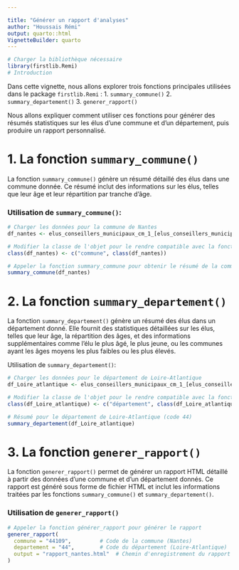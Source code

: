 ```yaml
---

title: "Générer un rapport d'analyses"
author: "Houssais Rémi"
output: quarto::html
VignetteBuilder: quarto
---
```


```r
# Charger la bibliothèque nécessaire
library(firstlib.Remi)
# Introduction
```
Dans cette vignette, nous allons explorer trois fonctions principales utilisées dans le package `firstlib.Remi` :
1. `summary_commune()`
2. `summary_departement()`
3. `generer_rapport()`

Nous allons expliquer comment utiliser ces fonctions pour générer des résumés statistiques sur les élus d'une commune et d'un département, puis produire un rapport personnalisé.

# 1. La fonction `summary_commune()`

La fonction `summary_commune()` génère un résumé détaillé des élus dans une commune donnée. Ce résumé inclut des informations sur les élus, telles que leur âge et leur répartition par tranche d'âge.

### Utilisation de `summary_commune()`:
```r
# Charger les données pour la commune de Nantes
df_nantes <- elus_conseillers_municipaux_cm_1_[elus_conseillers_municipaux_cm_1_$Libellé.de.la.commune == "Nantes", ]

# Modifier la classe de l'objet pour le rendre compatible avec la fonction summary_commune
class(df_nantes) <- c("commune", class(df_nantes))

# Appeler la fonction summary_commune pour obtenir le résumé de la commune
summary_commune(df_nantes)

```

# 2. La fonction `summary_departement()`

La fonction `summary_departement()` génère un résumé des élus dans un département donné. Elle fournit des statistiques détaillées sur les élus, telles que leur âge, la répartition des âges, et des informations supplémentaires comme l'élu le plus âgé, le plus jeune, ou les communes ayant les âges moyens les plus faibles ou les plus élevés.

Utilisation de `summary_departement()`:
```r
# Charger les données pour le département de Loire-Atlantique
df_Loire_atlantique <- elus_conseillers_municipaux_cm_1_[elus_conseillers_municipaux_cm_1_$Libellé.du.département == "Loire-Atlantique", ]

# Modifier la classe de l'objet pour le rendre compatible avec la fonction summary_departement
class(df_Loire_atlantique) <- c("département", class(df_Loire_atlantique))

# Résumé pour le département de Loire-Atlantique (code 44)
summary_departement(df_Loire_atlantique)

```

# 3. La fonction `generer_rapport()`

La fonction `generer_rapport()` permet de générer un rapport HTML détaillé à partir des données d’une commune et d’un département donnés. Ce rapport est généré sous forme de fichier HTML et inclut les informations traitées par les fonctions `summary_commune()` et `summary_departement()`.

### Utilisation de `generer_rapport()`
```r
# Appeler la fonction générer_rapport pour générer le rapport
generer_rapport(
  commune = "44109",         # Code de la commune (Nantes)
  departement = "44",        # Code du département (Loire-Atlantique)
  output = "rapport_nantes.html"  # Chemin d'enregistrement du rapport
)

```

